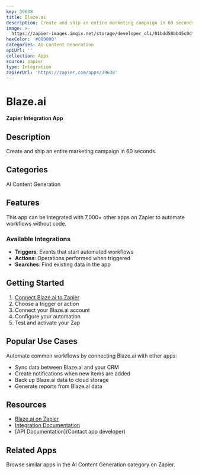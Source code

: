 ```yaml
---
key: 39638
title: Blaze.ai
description: Create and ship an entire marketing campaign in 60 seconds.
image: >-
  https://zapier-images.imgix.net/storage/developer_cli/01bdd58bb45c0df4c26393a711867e73_2.png?auto=format%2Ccompress&ixlib=python-3.0.0&q=50
hexColor: '#000000'
categories: AI Content Generation
apiUrl: ''
collection: Apps
source: zapier
type: Integration
zapierUrl: 'https://zapier.com/apps/39638'
---
```

# Blaze.ai

**Zapier Integration App**

## Description

Create and ship an entire marketing campaign in 60 seconds.

## Categories

AI Content Generation

## Features

This app can be integrated with 7,000+ other apps on Zapier to automate workflows without code.

### Available Integrations

- **Triggers**: Events that start automated workflows
- **Actions**: Operations performed when triggered
- **Searches**: Find existing data in the app

## Getting Started

1. [Connect Blaze.ai to Zapier](https://zapier.com/apps/39638)
2. Choose a trigger or action
3. Connect your Blaze.ai account
4. Configure your automation
5. Test and activate your Zap

## Popular Use Cases

Automate common workflows by connecting Blaze.ai with other apps:

- Sync data between Blaze.ai and your CRM
- Create notifications when new items are added
- Back up Blaze.ai data to cloud storage
- Generate reports from Blaze.ai data

## Resources

- [Blaze.ai on Zapier](https://zapier.com/apps/39638)
- [Integration Documentation](https://zapier.com/apps/39638/integrations)
- [API Documentation](Contact app developer)

## Related Apps

Browse similar apps in the AI Content Generation category on Zapier.
